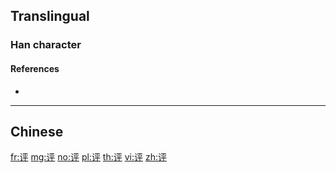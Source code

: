 {{character info/new}}
{{also|評}}
==Translingual==

===Han character===
{{Han char|rn=149|rad=讠|as=05|sn=7|four=|canj=IVMFJ|ids=⿰讠平}}

====References====
* {{Han ref|kx=1188.181|hdz=63953.040|uh=8BC4|ud=35780}}

----

==Chinese==
{{zh-see|評}}

[[fr:评]]
[[mg:评]]
[[no:评]]
[[pl:评]]
[[th:评]]
[[vi:评]]
[[zh:评]]